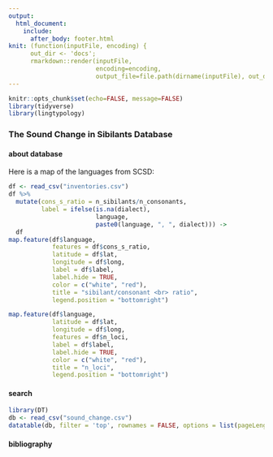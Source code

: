 ```yaml
---
output: 
  html_document:
    include:
      after_body: footer.html
knit: (function(inputFile, encoding) { 
      out_dir <- 'docs';
      rmarkdown::render(inputFile,
                        encoding=encoding, 
                        output_file=file.path(dirname(inputFile), out_dir, 'index.html')) })
---
```


```r
knitr::opts_chunk$set(echo=FALSE, message=FALSE)
library(tidyverse)
library(lingtypology)
```

###  The Sound Change in Sibilants Database {.tabset .tabset-fade .tabset-pills}

#### about database
Here is a map of the languages from SCSD:
```r
df <- read_csv("inventories.csv")
df %>% 
  mutate(cons_s_ratio = n_sibilants/n_consonants,
         label = ifelse(is.na(dialect), 
                        language,
                        paste0(language, ", ", dialect))) ->
  df
map.feature(df$language,
            features = df$cons_s_ratio,
            latitude = df$lat,
            longitude = df$long,
            label = df$label,
            label.hide = TRUE,
            color = c("white", "red"),
            title = "sibilant/consonant <br> ratio",
            legend.position = "bottomright")
```


```r
map.feature(df$language,
            latitude = df$lat,
            longitude = df$long,
            features = df$n_loci,
            label = df$label,
            label.hide = TRUE,
            color = c("white", "red"),
            title = "n_loci",
            legend.position = "bottomright")
```


#### search
```r
library(DT)
db <- read_csv("sound_change.csv")
datatable(db, filter = 'top', rownames = FALSE, options = list(pageLength = 20, dom = 'tip'), escape = FALSE)
```

#### bibliography
